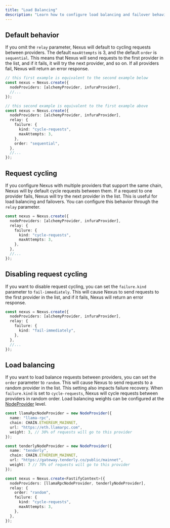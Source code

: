 ```yaml
---
title: "Load Balancing"
description: "Learn how to configure load balancing and failover behavior in Nexus."
---
```


## Default behavior

If you omit the `relay` parameter, Nexus will default to cycling requests between providers. The default `maxAttempts` is 3, and the default `order` is `sequential`. This means that Nexus will send requests to the first provider in the list, and if it fails, it will try the next provider, and so on. If all providers fail, Nexus will return an error response.
```typescript
// this first example is equivalent to the second example below
const nexus = Nexus.create({
  nodeProviders: [alchemyProvider, infuraProvider],
  //...
});

// this second example is equivalent to the first example above
const nexus = Nexus.create({
  nodeProviders: [alchemyProvider, infuraProvider],
  relay: {
    failure: {
      kind: "cycle-requests",
      maxAttempts: 3,
    },
    order: "sequential",
  },
  //...
});
```

## Request cycling

If you configure Nexus with multiple providers that support the same chain, Nexus will by default cycle requests between them. If a request to one provider fails, Nexus will try the next provider in the list. This is useful for load balancing and failovers. You can configure this behavior through the `relay` parameter.

```typescript
const nexus = Nexus.create({
  nodeProviders: [alchemyProvider, infuraProvider],
  relay: {
    failure: {
      kind: "cycle-requests",
      maxAttempts: 3,
    },
  },
  //...
});
```

## Disabling request cycling

If you want to disable request cycling, you can set the `failure.kind` parameter to `fail-immediately`. This will cause Nexus to send requests to the first provider in the list, and if it fails, Nexus will return an error response.

```typescript
const nexus = Nexus.create({
  nodeProviders: [alchemyProvider, infuraProvider],
  relay: {
    failure: {
      kind: "fail-immediately",
    },
  },
  //...
});
```

## Load balancing

If you want to load balance requests between providers, you can set the `order` parameter to `random`. This will cause Nexus to send requests to a random provider in the list. This setting also impacts failure recovery. When `failure.kind` is set to `cycle-requests`, Nexus will cycle requests between providers in random order.  Load balancing weights can be configured at the [NodeProvider](/key-concepts/node-providers) level.

```typescript
const llamaRpcNodeProvider = new NodeProvider({
  name: "llama-rpc",
  chain: CHAIN.ETHEREUM_MAINNET,
  url: "https://eth.llamarpc.com",
  weight: 3, // 30% of requests will go to this provider
});

const tenderlyNodeProvider = new NodeProvider({
  name: "tenderly",
  chain: CHAIN.ETHEREUM_MAINNET,
  url: "https://gateway.tenderly.co/public/mainnet",
  weight: 7 // 70% of requests will go to this provider
});

const nexus = Nexus.create<FastifyContext>({
  nodeProviders: [llamaRpcNodeProvider, tenderlyNodeProvider],
  relay: {
    order: "random",
    failure: {
      kind: "cycle-requests",
      maxAttempts: 3,
    },
  },
});
```
